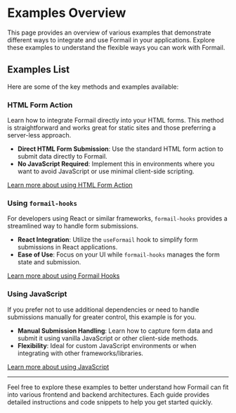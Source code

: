 # Examples Overview

This page provides an overview of various examples that demonstrate different ways to integrate and use Formail in your applications. Explore these examples to understand the flexible ways you can work with Formail.

## Examples List

Here are some of the key methods and examples available:

### HTML Form Action

Learn how to integrate Formail directly into your HTML forms. This method is straightforward and works great for static sites and those preferring a server-less approach.

- **Direct HTML Form Submission**: Use the standard HTML form action to submit data directly to Formail.
- **No JavaScript Required**: Implement this in environments where you want to avoid JavaScript or use minimal client-side scripting.

[Learn more about using HTML Form Action](/examples/html-form-action)

### Using `formail-hooks`

For developers using React or similar frameworks, `formail-hooks` provides a streamlined way to handle form submissions.

- **React Integration**: Utilize the `useFormail` hook to simplify form submissions in React applications.
- **Ease of Use**: Focus on your UI while `formail-hooks` manages the form state and submission.

[Learn more about using Formail Hooks](/examples/formail-hooks)

### Using JavaScript

If you prefer not to use additional dependencies or need to handle submissions manually for greater control, this example is for you.

- **Manual Submission Handling**: Learn how to capture form data and submit it using vanilla JavaScript or other client-side methods.
- **Flexibility**: Ideal for custom JavaScript environments or when integrating with other frameworks/libraries.

[Learn more about using JavaScript](/examples/javascript)

---

Feel free to explore these examples to better understand how Formail can fit into various frontend and backend architectures. Each guide provides detailed instructions and code snippets to help you get started quickly.
